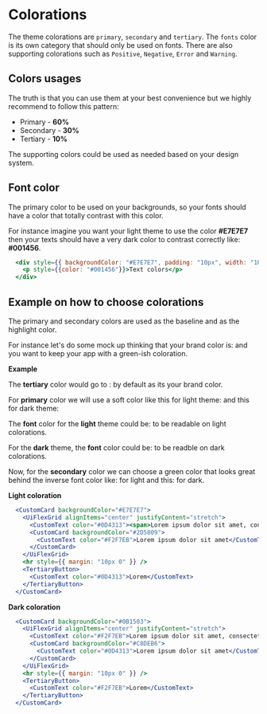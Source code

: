 

# <UiIcon icon="Opacity" size='xlarge' motion={{...UiReactViewRotating}} /> Colorations

The theme colorations are `primary`, `secondary` and `tertiary`. The `fonts` color is its own category that should only be used on fonts.
There are also supporting colorations such as `Positive`, `Negative`, `Error` and `Warning`.

## Colors usages

The truth is that you can use them at your best convenience but we highly recommend to follow this pattern:

- <UiText inline category="tertiary">Primary</UiText> - **60%**
- <UiText inline category="tertiary">Secondary</UiText> - **30%**
- <UiText inline category="tertiary">Tertiary</UiText> - **10%**

The supporting colors could be used as needed based on your design system.

## Font color

The primary color to be used on your backgrounds, so your fonts should have a color that totally contrast with this color. 

For instance imagine you want your light theme to use the color **#E7E7E7** then your texts should have a very dark color to contrast correctly like: **#001456**.

```jsx live 
  <div style={{ backgroundColor: "#E7E7E7", padding: "10px", width: "100%", boxSizing: "border-box", borderRadius: "20px" }}>
    <p style={{color: "#001456"}}>Text colors</p>
  </div>
```

## Example on how to choose colorations

The primary and secondary colors are used as the baseline and as the highlight color. 

For instance let's do some mock up thinking that your brand color is: <ColorationHolder color='#1CCB2F' coloration='dark' /> and you want to keep your app with a green-ish coloration.

**Example**

The **tertiary** color would go to : <ColorationHolder color='#1CCB2F' coloration='dark' /> by default as its your brand color.

For **primary** color we will use a soft color like this for light theme: <ColorationHolder color='#E7E7E7' coloration='dark' /> and this for dark theme: <ColorationHolder color='#051C08' coloration='light' />

The **font** color for the **light** theme could be: <ColorationHolder color='#0D4313' coloration='light' /> to be readable on light colorations.

For the **dark** theme, the **font** color could be: <ColorationHolder color='#F2F7EB' coloration='dark' /> to be readble on dark colorations.

Now, for the **secondary** color we can choose a green color that looks great behind the inverse font color like: <ColorationHolder color='#2D5809' coloration='light' /> for light and this: <ColorationHolder color='#C8DEB6' coloration='dark' /> for dark.

**Light coloration**

```jsx live scope={{UiFlexGrid, CustomCard, CustomText, TertiaryButton}}
  <CustomCard backgroundColor="#E7E7E7">
    <UiFlexGrid alignItems="center" justifyContent="stretch">
      <CustomText color="#0D4313"><span>Lorem ipsum dolor sit amet, consectetur adipiscing elit, sed do eiusmod tempor incididunt ut labore et dolore magna aliqua</span></CustomText>
      <CustomCard backgroundColor="#2D5809">
        <CustomText color="#F2F7EB">Lorem ipsum dolor sit amet</CustomText>
      </CustomCard>
    </UiFlexGrid>
    <hr style={{ margin: "10px 0" }} />
    <TertiaryButton>
      <CustomText color="#0D4313">Lorem</CustomText>
    </TertiaryButton>
  </CustomCard>
```

**Dark coloration**

```jsx live scope={{UiFlexGrid, CustomCard, CustomText, TertiaryButton}}
  <CustomCard backgroundColor="#0B1503">
    <UiFlexGrid alignItems="center" justifyContent="stretch">
      <CustomText color="#F2F7EB">Lorem ipsum dolor sit amet, consectetur adipiscing elit, sed do eiusmod tempor incididunt ut labore et dolore magna aliqua</CustomText>
      <CustomCard backgroundColor="#C8DEB6">
        <CustomText color="#0D4313">Lorem ipsum dolor sit amet</CustomText>
      </CustomCard>
    </UiFlexGrid>
    <hr style={{ margin: "10px 0" }} />
    <TertiaryButton>
      <CustomText color="#F2F7EB">Lorem</CustomText>
    </TertiaryButton>
  </CustomCard>
```